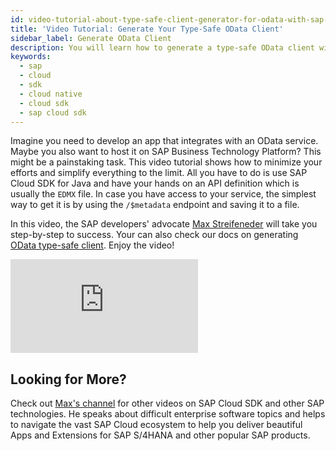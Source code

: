 ```yaml
---
id: video-tutorial-about-type-safe-client-generator-for-odata-with-sap-cloud-sdk-for-java
title: 'Video Tutorial: Generate Your Type-Safe OData Client'
sidebar_label: Generate OData Client
description: You will learn how to generate a type-safe OData client with SAP Cloud SDK for Java and learn about consuming Workflow service via its REST API on SAP Business Technology Platform
keywords:
  - sap
  - cloud
  - sdk
  - cloud native
  - cloud sdk
  - sap cloud sdk
---
```


Imagine you need to develop an app that integrates with an OData service.
Maybe you also want to host it on SAP Business Technology Platform?
This might be a painstaking task.
This video tutorial shows how to minimize your efforts and simplify everything to the limit.
All you have to do is use SAP Cloud SDK for Java and have your hands on an API definition which is usually the `EDMX` file.
In case you have access to your service, the simplest way to get it is by using the `/$metadata` endpoint and saving it to a file.

In this video, the SAP developers' advocate [Max Streifeneder](https://www.youtube.com/channel/UCkzNZP9fzLxRyhnGT2ziSRw) will take you step-by-step to success.
Your can also check our docs on generating [OData type-safe client](../features/odata/generate-typed-odata-v2-and-v4-client-for-java).
Enjoy the video!

<div class="sdk-video-container">
  <iframe
    class="sdk-video"
    src="https://www.youtube.com/embed/NXuDRONdRTQ?start=2185"
    frameborder="0"
    allow="accelerometer; autoplay; encrypted-media; gyroscope; picture-in-picture"
    allowfullscreen
  ></iframe>
</div>

## Looking for More?

Check out [Max's channel](https://www.youtube.com/channel/UCkzNZP9fzLxRyhnGT2ziSRw) for other videos on SAP Cloud SDK and other SAP technologies.
He speaks about difficult enterprise software topics and helps to navigate the vast SAP Cloud ecosystem to help you deliver beautiful Apps and Extensions for SAP S/4HANA and other popular SAP products.